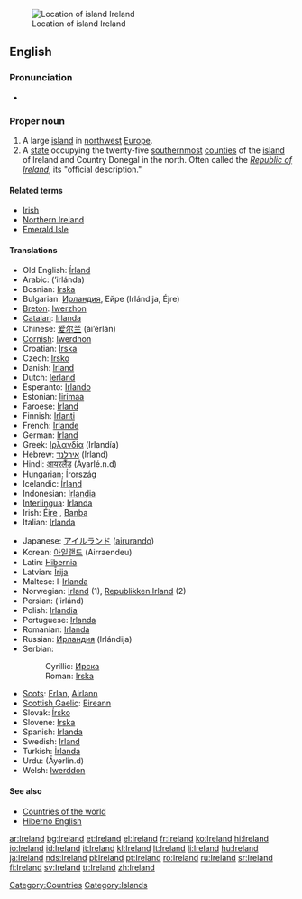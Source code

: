 {{wikipedia}}
[[Image:LocationIslandIreland.png|thumbnail|Location of island Ireland]]
==English==

===Pronunciation===
{{rfap}}
* {{IPA|/ˈaɪərlənd/}}

===Proper noun===
{{en-proper noun}}

# A large [[island]] in [[northwest]] [[Europe]].
# A [[state]] occupying the twenty-five [[south]]ernmost [[county|counties]] of the [[island]] of Ireland and Country Donegal in the north. Often called the ''[[Republic of Ireland]]'', its "official description."

====Related terms====
* [[Irish]]
* [[Northern Ireland]]
* [[Emerald Isle]]

====Translations====
{{trans-top|Ireland}}
* Old English: [[Írland]]
* Arabic: {{Arab|[[ايرلندا]]}} (’irlánda) {{f}}
* Bosnian: [[Irska#Bosnian|Irska]] {{f}}
* Bulgarian: [[Ирландия#Bulgarian|Ирландия]], Ейре (Irlándija, Éjre) {{f}}
* [[Breton]]: [[Iwerzhon]]
* [[Catalan]]: [[Irlanda]] {{f}}
* Chinese: [[爱尔兰]] (ài’ěrlán)
* [[Cornish]]: [[Iwerdhon]]
* Croatian: [[Irska#Croatian|Irska]] {{f}}
* Czech: [[Irsko]]
* Danish: [[Irland]]
* Dutch: [[Ierland]]
* Esperanto: [[Irlando]]
* Estonian: [[Iirimaa]]
* Faroese: [[Írland]]
* Finnish: [[Irlanti]]
* French: [[Irlande]] {{f}}
* German: [[Irland]]
* Greek: [[Ιρλανδία]] (Irlandía) {{f}}
* Hebrew: [[אירלנד]] (Irland)
* Hindi: [[आयरलैंड]] (Āyarlé.n.d)
* Hungarian: [[Írország]]
* Icelandic: [[Írland]] {{n}}
* Indonesian: [[Irlandia]]
* [[Interlingua]]: [[Irlanda]]
* Irish: [[Éire]] {{f}}, [[Banba]] {{f}}
* Italian: [[Irlanda]] {{f}}
{{trans-mid}}
* Japanese: [[アイルランド]] ([[airurando]])
* Korean: [[아일랜드]] (Airraendeu)
* Latin: [[Hibernia]]
* Latvian: [[Īrija]] {{f}}
* Maltese: l-[[Irlanda]]
* Norwegian: [[Irland]] (1), [[Republikken Irland]] (2)
* Persian: {{fa-Arab|[[ایرلند]]}} (’irlánd)
* Polish: [[Irlandia]] {{f}}
* Portuguese: [[Irlanda]]
* Romanian: [[Irlanda]] {{f}}
* Russian: [[Ирландия]] (Irlándija) {{f}}
* Serbian:
*: Cyrillic: [[Ирска#Serbian|Ирска]] {{f}}
*: Roman: [[Irska#Serbian|Irska]] {{f}}
* [[Scots]]: [[Erlan]], [[Airlann]]
* [[Scottish Gaelic]]: [[Eireann]] {{f}}
* Slovak: [[Írsko]] {{n}}
* Slovene: [[Irska#Slovene|Irska]] {{f}}
* Spanish: [[Irlanda]] {{f}}
* Swedish: [[Irland]] {{n}}
* Turkish: [[İrlanda]]
* Urdu: {{ur-Arab|[[ائرلینڈ|آئرلینڈ]]}} (Āyerlin.d)
* Welsh: [[Iwerddon]] {{f}}
{{trans-bottom}}

====See also====
* [[Appendix:Countries of the world|Countries of the world]]
* [[Hiberno English]]

[[Category:Countries]]
[[Category:Islands]]

[[ar:Ireland]]
[[bg:Ireland]]
[[et:Ireland]]
[[el:Ireland]]
[[fr:Ireland]]
[[ko:Ireland]]
[[hi:Ireland]]
[[io:Ireland]]
[[id:Ireland]]
[[it:Ireland]]
[[kl:Ireland]]
[[lt:Ireland]]
[[li:Ireland]]
[[hu:Ireland]]
[[ja:Ireland]]
[[nds:Ireland]]
[[pl:Ireland]]
[[pt:Ireland]]
[[ro:Ireland]]
[[ru:Ireland]]
[[sr:Ireland]]
[[fi:Ireland]]
[[sv:Ireland]]
[[tr:Ireland]]
[[zh:Ireland]]
